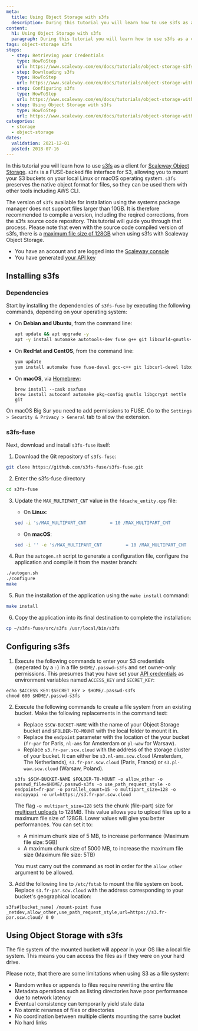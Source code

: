 ```yaml
---
meta:
  title: Using Object Storage with s3fs
  description: During this tutorial you will learn how to use s3fs as a client for Object Storage.
content:
  h1: Using Object Storage with s3fs
  paragraph: During this tutorial you will learn how to use s3fs as a client for Object Storage.
tags: object-storage s3fs
steps:
  - step: Retrieving your Credentials
    type: HowToStep
    url: https://www.scaleway.com/en/docs/tutorials/object-storage-s3fs/#Retrieving-your-Credentials
  - step: Downloading s3fs
    type: HowToStep
    url: https://www.scaleway.com/en/docs/tutorials/object-storage-with-s3fs/#Downloading-s3fs
  - step: Configuring s3fs
    type: HowToStep
    url: https://www.scaleway.com/en/docs/tutorials/object-storage-with-s3fs/#Configuring-s3fs
  - step: Using Object Storage with s3fs
    type: HowToStep
    url: https://www.scaleway.com/en/docs/tutorials/object-storage-with-s3fs/#Using-Object-Storage-with-s3fs
categories:
  - storage
  - object-storage
dates:
  validation: 2021-12-01
  posted: 2018-07-16
---
```


In this tutorial you will learn how to use [s3fs](https://github.com/s3fs-fuse/s3fs-fuse) as a client for [Scaleway Object Storage](/storage/object/concepts/#object-storage). `s3fs` is a FUSE-backed file interface for S3, allowing you to mount your S3 buckets on your local Linux or macOS operating system. `s3fs` preserves the native object format for files, so they can be used them with other tools including AWS CLI.

<Message type="important">

  The version of `s3fs` available for installation using the systems package manager does not support files larger than 10GB. It is therefore recommended to compile a version, including the reqired corrections, from the s3fs source code repository. This tutorial will guide you through that process. Please note that even with the source code compiled version of s3fs, there is a [maximum file size of 128GB](#configuring-s3fs) when using s3fs with Scaleway Object Storage.

</Message>

<Message type="requirement">

  - You have an account and are logged into the [Scaleway console](https://console.scaleway.com)
  - You have generated [your API key](/console/my-project/how-to/generate-api-key/)

</Message>

## Installing s3fs

### Dependencies

Start by installing the dependencies of `s3fs-fuse` by executing the following commands, depending on your operating system:

  - On **Debian and Ubuntu**, from the command line:
    ```bash
    apt update && apt upgrade -y
    apt -y install automake autotools-dev fuse g++ git libcurl4-gnutls-dev libfuse-dev libssl-dev libxml2-dev make pkg-config
    ```
  - On **RedHat and CentOS**, from the command line:
    ```bash
    yum update
    yum install automake fuse fuse-devel gcc-c++ git libcurl-devel libxml2-devel make openssl-devel
    ```
  - On **macOS**, via [Homebrew](https://brew.sh):
    ```
    brew install --cask osxfuse
    brew install autoconf automake pkg-config gnutls libgcrypt nettle git
    ```

  <Message type="note">

  On macOS Big Sur you need to add permissions to FUSE. Go to the `Settings > Security & Privacy > General` tab to allow the extension.

  </Message>

### s3fs-fuse

Next, download and install `s3fs-fuse` itself:

1. Download the Git repository of `s3fs-fuse`:
  ```bash
  git clone https://github.com/s3fs-fuse/s3fs-fuse.git
  ```

2. Enter the s3fs-fuse directory
  ```bash
  cd s3fs-fuse
  ```

3. Update the `MAX_MULTIPART_CNT` value in the `fdcache_entity.cpp` file:

    - On **Linux**:

    ```bash
    sed -i 's/MAX_MULTIPART_CNT         = 10 /MAX_MULTIPART_CNT         = 1 /' src/fdcache_entity.cpp
    ```

    - On **macOS**:

    ```bash
    sed -i '' -e 's/MAX_MULTIPART_CNT         = 10 /MAX_MULTIPART_CNT         = 1 /' src/fdcache_entity.cpp
    ```

4. Run the `autogen.sh` script to generate a configuration file, configure the application and compile it from the master branch:
  ```bash
  ./autogen.sh
  ./configure
  make
  ```

5. Run the installation of the application using the `make install` command:
  ```bash
  make install
  ```

6. Copy the application into its final destination to complete the installation:
  ```bash
  cp ~/s3fs-fuse/src/s3fs /usr/local/bin/s3fs
  ```

## Configuring s3fs

1. Execute the following commands to enter your S3 credentials (seperated by a `:`) in a file `$HOME/.passwd-s3fs` and set owner-only permissions. This presumes that you have set your [API credentials](/console/my-project/how-to/generate-api-key/) as environment variables named `ACCESS_KEY` and `SECRET_KEY`:
  ```
  echo $ACCESS_KEY:$SECRET_KEY > $HOME/.passwd-s3fs
  chmod 600 $HOME/.passwd-s3fs
  ```

2. Execute the following commands to create a file system from an existing bucket. Make the following replacements in the command text:
    - Replace `$SCW-BUCKET-NAME` with the name of your Object Storage bucket and `$FOLDER-TO-MOUNT` with the local folder to mount it in.
    - Replace the `endpoint` parameter with the location of the your bucket (`fr-par` for Paris, `nl-ams` for Amsterdam or `pl-waw` for Warsaw).
    - Replace `s3.fr-par.scw.cloud` with the address of the storage cluster of your bucket. It can either be `s3.nl-ams.scw.cloud` (Amsterdam, The Netherlands), `s3.fr-par.scw.cloud` (Paris, France) or `s3.pl-waw.scw.cloud` (Warsaw, Poland).
    ```
    s3fs $SCW-BUCKET-NAME $FOLDER-TO-MOUNT -o allow_other -o passwd_file=$HOME/.passwd-s3fs -o use_path_request_style -o endpoint=fr-par -o parallel_count=15 -o multipart_size=128 -o nocopyapi -o url=https://s3.fr-par.scw.cloud
    ```
    <Message type="important">

    The flag `-o multipart_size=128` sets the chunk (file-part) size for [multipart uploads](/storage/object/concepts/#multipart-uploads) to 128MB. This value allows you to upload files up to a maximum file size of 128GB. Lower values will give you better performances. You can set it to:
      - A minimum chunk size of 5 MB, to increase performance (Maximum file size: 5GB)
      - A maximum chunk size of 5000 MB, to increase the maximum file size (Maximum file size: 5TB)

    </Message>

    <Message type="note">

    You must carry out the command as root in order for the `allow_other` argument to be allowed.

    </Message>

3. Add the following line to `/etc/fstab` to mount the file system on boot. Replace `s3.fr-par.scw.cloud` with the address corresponding to your bucket's geographical location:

  ```
  s3fs#[bucket_name] /mount-point fuse _netdev,allow_other,use_path_request_style,url=https://s3.fr-par.scw.cloud/ 0 0
  ```

## Using Object Storage with s3fs

The file system  of the mounted bucket will appear in your OS like a local file system. This means you can access the files as if they were on your hard drive.

Please note, that there are some limitations when using S3 as a file system:

- Random writes or appends to files require rewriting the entire file
- Metadata operations such as listing directories have poor performance due to network latency
- Eventual consistency can temporarily yield stale data
- No atomic renames of files or directories
- No coordination between multiple clients mounting the same bucket
- No hard links
